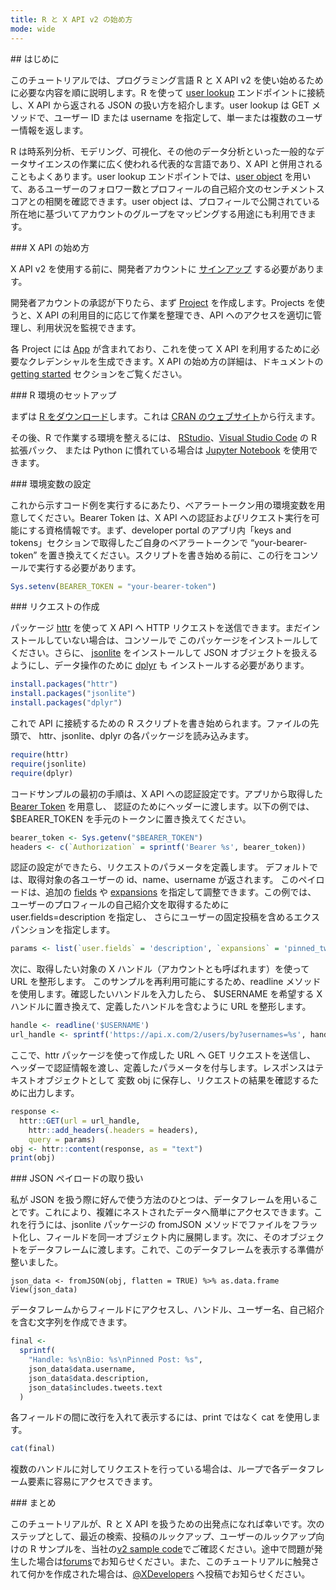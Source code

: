 ```yaml
---
title: R と X API v2 の始め方
mode: wide
---
```


<div id="introduction">
  ## はじめに
</div>

このチュートリアルでは、プログラミング言語 R と X API v2 を使い始めるために必要な内容を順に説明します。R を使って [user lookup](/ja/x-api/users/lookup/introduction) エンドポイントに接続し、X API から返される JSON の扱い方を紹介します。user lookup は GET メソッドで、ユーザー ID または username を指定して、単一または複数のユーザー情報を返します。

R は時系列分析、モデリング、可視化、その他のデータ分析といった一般的なデータサイエンスの作業に広く使われる代表的な言語であり、X API と併用されることもよくあります。user lookup エンドポイントでは、[user object](/ja/x-api/fundamentals/data-dictionary#user) を用いて、あるユーザーのフォロワー数とプロフィールの自己紹介文のセンチメントスコアとの相関を確認できます。user object は、プロフィールで公開されている所在地に基づいてアカウントのグループをマッピングする用途にも利用できます。

<div id="getting-started-with-the-x-api">
  ### X API の始め方
</div>

X API v2 を使用する前に、開発者アカウントに
[サインアップ](https://developer.x.com/en/portal/petition/essential/basic-info)
する必要があります。

開発者アカウントの承認が下りたら、まず
[Project](/ja/resources/fundamentals/projects) を作成します。Projects を使うと、X API の利用目的に応じて作業を整理でき、API へのアクセスを適切に管理し、利用状況を監視できます。

各 Project には [App](/ja/resources/fundamentals/developer-apps) が含まれており、これを使って X API を利用するために必要なクレデンシャルを生成できます。X API の始め方の詳細は、ドキュメントの
[getting started](/ja/x-api/getting-started/about-x-api) セクションをご覧ください。

<div id="getting-your-r-environment-set-up">
  ### R 環境のセットアップ
</div>

まずは [R をダウンロード](https://cloud.r-project.org/)します。これは
[CRAN のウェブサイト](https://cran.r-project.org/)から行えます。

その後、R で作業する環境を整えるには、
[RStudio](https://www.rstudio.com/)、[Visual Studio Code](https://marketplace.visualstudio.com/items?itemName=Ikuyadeu.r-pack) の R 拡張パック、
または Python に慣れている場合は
[Jupyter Notebook](https://docs.anaconda.com/anaconda/navigator/tutorials/r-lang/) を使用できます。

<div id="setting-up-your-environment-variable">
  ### 環境変数の設定
</div>

これから示すコード例を実行するにあたり、ベアラートークン用の環境変数を用意してください。Bearer Token は、X API への認証およびリクエスト実行を可能にする資格情報です。まず、developer portal のアプリ内「keys and tokens」セクションで取得したご自身のベアラートークンで “your-bearer-token” を置き換えてください。スクリプトを書き始める前に、この行をコンソールで実行する必要があります。

```r
Sys.setenv(BEARER_TOKEN = "your-bearer-token")
```

<div id="making-your-request">
  ### リクエストの作成
</div>

パッケージ
[httr](https://cran.r-project.org/web/packages/httr/index.html) を使って X API へ HTTP
リクエストを送信できます。まだインストールしていない場合は、コンソールで
このパッケージをインストールしてください。さらに、
[jsonlite](https://cran.r-project.org/web/packages/jsonlite/index.html) をインストールして
JSON オブジェクトを扱えるようにし、データ操作のために [dplyr](https://dplyr.tidyverse.org/) も
インストールする必要があります。

```r
install.packages("httr")
install.packages("jsonlite")
install.packages("dplyr")
```

これで API に接続するための R スクリプトを書き始められます。ファイルの先頭で、
httr、jsonlite、dplyr の各パッケージを読み込みます。

```r
require(httr)
require(jsonlite)
require(dplyr)
```

コードサンプルの最初の手順は、X API への認証設定です。アプリから取得した
[Bearer Token](/ja/resources/fundamentals/authentication#using-and-generating-an-app-only-bearer-token) を用意し、
認証のためにヘッダーに渡します。以下の例では、$BEARER\_TOKEN を手元のトークンに置き換えてください。

```r
bearer_token <- Sys.getenv("$BEARER_TOKEN")
headers <- c(`Authorization` = sprintf('Bearer %s', bearer_token))
```

認証の設定ができたら、リクエストのパラメータを定義します。
デフォルトでは、取得対象の各ユーザーの id、name、username が返されます。
このペイロードは、追加の
[fields](/ja/x-api/fundamentals/fields) や
[expansions](/ja/x-api/fundamentals/expansions) を指定して調整できます。この例では、
ユーザーのプロフィールの自己紹介文を取得するために user.fields=description を指定し、
さらにユーザーの固定投稿を含めるエクスパンションを指定します。

```r
params <- list(`user.fields` = 'description', `expansions` = 'pinned_tweet_id')
```

次に、取得したい対象の X ハンドル（アカウントとも呼ばれます）を使って URL を整形します。
このサンプルを再利用可能にするため、readline メソッドを使用します。確認したいハンドルを入力したら、
$USERNAME を希望する X ハンドルに置き換えて、定義したハンドルを含むように URL を整形します。

```r
handle <- readline('$USERNAME')
url_handle <- sprintf('https://api.x.com/2/users/by?usernames=%s', handle)
```

ここで、httr パッケージを使って作成した URL へ GET リクエストを送信し、
ヘッダーで認証情報を渡し、定義したパラメータを付与します。レスポンスはテキストオブジェクトとして
変数 obj に保存し、リクエストの結果を確認するために出力します。

```r
response <-
  httr::GET(url = url_handle,
    httr::add_headers(.headers = headers),
    query = params)
obj <- httr::content(response, as = "text")
print(obj)
```

<div id="working-with-our-json-payload">
  ### JSON ペイロードの取り扱い
</div>

私が JSON を扱う際に好んで使う方法のひとつは、データフレームを用いることです。これにより、複雑にネストされたデータへ簡単にアクセスできます。これを行うには、jsonlite パッケージの fromJSON メソッドでファイルをフラット化し、フィールドを同一オブジェクト内に展開します。次に、そのオブジェクトをデータフレームに渡します。これで、このデータフレームを表示する準備が整いました。

```
json_data <- fromJSON(obj, flatten = TRUE) %>% as.data.frame View(json_data)
```

データフレームからフィールドにアクセスし、ハンドル、ユーザー名、自己紹介を含む文字列を作成できます。

```r
final <-
  sprintf(
    "Handle: %s\nBio: %s\nPinned Post: %s",
    json_data$data.username,
    json_data$data.description,
    json_data$includes.tweets.text
  )
```

各フィールドの間に改行を入れて表示するには、print ではなく cat を使用します。

```r
cat(final)
```

複数のハンドルに対してリクエストを行っている場合は、ループで各データフレーム要素に容易にアクセスできます。

<div id="conclusion">
  ### まとめ
</div>

このチュートリアルが、R と X API を扱うための出発点になれば幸いです。次のステップとして、最近の検索、投稿のルックアップ、ユーザーのルックアップ向けの R サンプルを、当社の[v2 sample code](https://github.com/xdevplatform)でご確認ください。途中で問題が発生した場合は[forums](https://devcommunity.x.com/)でお知らせください。また、このチュートリアルに触発されて何かを作成された場合は、[@XDevelopers](https://x.com/XDevelopers) へ投稿でお知らせください。